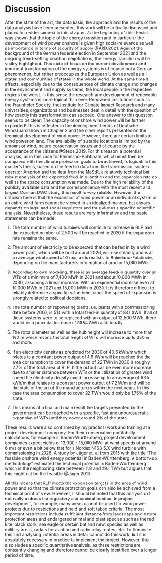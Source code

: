 # Discussion

After the state of the art, the data basis, the approach and the results of the data analysis have been presented, this work will be critically discussed and placed in a wider context in this chapter. At the beginning of this thesis it was shown that the topic of the energy transition and in particular the development of wind power onshore is given high social relevance as well as importance in terms of security of supply @ARD.2021. Against the background of the German federal election in September 2021 and the ongoing trend-setting coalition negotiations, the energy transition will be visibly highlighted. This state of focus on the current development and imminent transformation of the energy systems is of course not a German phenomenon, but rather preoccupies the European Union as well as all states and communities of states in the whole world. At the same time it affects, especially due to the consequences of climate change and changes in the environment and supply systems, the local people in the respective regions the worst. In this sense the research and development of renewable energy systems is more topical than ever. Renowned institutions such as the Fraunhofer Society, the Institute for Climate Impact Research and many universities, organizations and businesses deal in detail with the question of how exactly this transformation can succeed. One answer to this question seems to be clear: The capacity of onshore wind power will be further expanded! This is reflected in the development trends of Deutsche WindGuard shown in Chapter 2 and the other reports presented on the technical development of wind power. However, there are certain limits to wind power on land. The availability of suitable locations is limited by the amount of wind, nature conservation issues and of course by the acceptance of the citizens @Stede.2019. For this reason, a potential analysis, as in this case for Rhineland-Palatinate, which must then be compared with the climate protection goals to be achieved, is logical. In this master's thesis, based on the feed-in data from the transmission system operator Amprion and the data from the MaStR, a relatively technical but robust analysis of the expected feed-in quantities and the expansion rate as well as the space consumption was made. Due to the high reliability of the publicly available data and the correspondence with the most recent and largest German DWG study, this result is very reliable. However, the criticism here is that the expansion of wind power or an individual system or an entire wind farm cannot be viewed in an idealized manner, but always depends on legal and social regulators and thus eludes a specific scientific analysis. Nevertheless, these results are very informative and the basic statements can be made:

1. The total number of wind turbines will continue to increase in RLP and the expected number of 2.500 will be reached in 2030 if the expansion rate remains the same.

2. The amount of electricity to be expected that can be fed in by a wind power plant, which will be built around 2026, will rise steadily and is at an average wind speed of 6 m/s, as is realistic in Rhineland-Palatinate, depending on the manufacturer's information at around 15,000 MWh.

3. According to own modeling, there is an average feed-in quantity over all WTs of a minimum of 7,400 MWh in 2021 and about 10,000 MWh in 2030, assuming a linear increase. With an exponential increase even at 10,000 MWh in 2021 and 15,000 MWh in 2030. It is therefore difficult to reliably determine a specific value here, since the speed of expansion is strongly related to political decisions.

4. The total number of repowering plants, i.e. plants with a commissioning date before 2006, is 514 with a total feed-in quantity of 841 GWh. If all of these systems were to be replaced with an output of 12,500 MWh, there would be a potential increase of 5584 GWh additionally.

5. The rotor diameter as well as the hub height will increase to more than 160 m which means the total height of WTs will increase up to 250 m and more. 

6. If an electricity density as predicted for 2030 of 40.5 kWh/m\textsuperscript{2} which relates to a constant power output of 4.6 W/m\textsuperscript{2} will be reached the the area consumption to cover the demand of 22 TWh in 2030 is roughly 2.7% of the total area of RLP. If the output can be even more increase due to smaller distance between WTs or the utilization of greater wind speed the electricity density could increase up to an average of 63.5 kWh/m\textsuperscript{2} that relates to a constant power output of 7.2 W/m\textsuperscript{2} and will be the state of the art of the manufacturers within the next years. In this case the area consumption to cover 22 TWh would only be 1.75% of the state.

7. This means at a final and main result the targets presented by the government can be reached with a specific, fast and unbureaucratic expansion of WTs until they cover around 2% of the state.

These results were also confirmed by my practical work and training at a project development company. For their conservative profitability calculations, for example in Baden-Württemberg, project development companies expect yields of 13,000 - 15,000 MWh at wind speeds of around 6 m/s or even a bit below that for a Nordex N163-5.X wind turbine with commissioning in 2026. A study by Jäger et. al from 2016 with the title "The feasible onshore wind energy potential in Baden-Württemberg: A bottom-up methodology" estimated the technical potential in Baden-Württemberg which is the neighboring state between 11.8 and 29.1 TWh but argues that this might not be the feasible @Jager.2016.

\newpage

All this means that RLP meets the expansion targets in the area of wind power and so that the climate protection goals can also be achieved from a technical point of view. However, it should be noted that this analysis did not really address the regulatory and societal hurdles. In project development, for example, many areas cannot be used for wind power projects due to restrictions and hard and soft taboo criteria. The most important restrictions include sufficient distance from landscape and nature protection areas and endangered animal and plant species such as the red kite, black stork, sea eagle or certain bat and newt species as well as military areas, radars for aviation and radio relay routes, etc. To illuminate this and analysing potential areas in detail cannot do this work, but it is absolutely necessary in practice to implement the project. However, this also eludes a specific quantitative analysis, as these restrictions are constantly changing and therefore cannot be clearly identified over a longer period of time.


\newpage






















